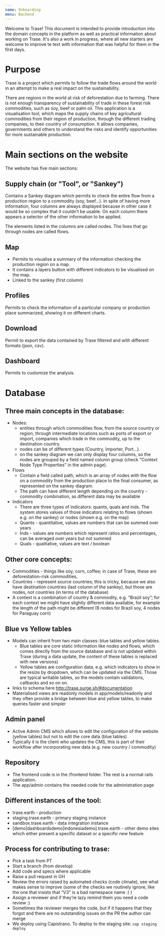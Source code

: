 ```yaml
---
name: Onboarding
menu: Backend
---
```


Welcome to Trase! This document is intended to provide introduction into the domain concepts in the platform as well as practical information about working on Trase. It's also a work in progress, where all new starters are welcome to improve te text with information that was helpful for them in the first days.

# Purpose
Trase is a project which permits to follow the trade flows around the world in an attempt to make a real impact on the sustainability.

There are regions in the world at risk of deforestation due to farming. There is not enough transparency of sustainability of trade in these forest risk commodities, such as soy, beef or palm oil. This application is a visualisation tool, which maps the supply chains of key agricultural commodities from their region of production, through the different trading companies, to their country of consumption. It allows companies, governments and others to understand the risks and identify opportunities for more sustainable production.

# Main sections on the website

The website has five main sections:

## Supply chain (or "Tool", or "Sankey")

Contains a Sankey diagram which permits to check the entire flow from a production region to a commodity (soy, beef...). In spite of having more information, four columns are always displayed because in other case it would be so complex that it couldn’t be usable. On each column there appears a selector of the other information to be applied.

The elements listed in the columns are called nodes. The lines that go through nodes are called flows.

## Map

- Permits to visualise a summary of the information checking the production region on a map.
- It contains a layers button with different indicators to be visualised on the map.
- Linked to the sankey (first column)

## Profiles

Permits to check the information of a particular company or production place summarized, showing it on different charts.


## Download

Permit to export the data contained by Trase filtered and with different formats (json, csv).

## Dashboard

Permits to customize the analysis.

# Database

## Three main concepts in the database:
- Nodes:
    * entities through which commodities flow, from the source country or region, through intermediate locations such as ports of export or import, companies which trade in the commodity, up to the destination country.
    * nodes can be of different types (Country, Importer, Port…).
    * on the sankey diagram we can only display four columns, so the nodes are grouped by a field named column group (check "Context Node Type Properties" in the admin page).
- Flows
    * Contain a field called path, which is an array of nodes with the flow on a commodity from the production place to the final consumer, as represented on the sankey diagram.
    * The path can have different length depending on the country - commodity combination, as different data may be available
- Indicators
    * There are three types of indicators: quants, quals and inds. The system stores values of those indicators relating to flows (shown e.g. on the sankey) or nodes (shown e.g. on the map)
    * Quants - quantitative, values are numbers that can be summed over years
    * Inds - values are numbers which represent ratios and percentages, can be averaged over years but not summed
    * Quals - qualitative, values are text / boolean

## Other core concepts:
- Commodities - things like soy, corn, coffee; in case of Trase, these are deforestation-risk commodities,
- Countries - represent source countries; this is tricky, because we also have destination countries (last column of the sankey), but those are nodes, not countries (in terms of the database)
- A context is a combination of country & commodity, e.g. “Brazil soy”; for each context we might have slightly different data available, for example the length of the path might be different (8 nodes for Brazil soy, 4 nodes for Paraguay corn)

## Blue vs Yellow tables
- Models can inherit from two main classes: blue tables and yellow tables.
    * Blue tables are core static information like nodes and flows, which comes directly from the source database and is not updated within Trase (during a data update, the content of these tables is replaced with new versions)
    * Yellow tables are configuration data, e.g. which indicators to show in the resize by dropdown, which can be updated via the CMS. Those are typical writable tables, so the models contain validations, callbacks and so on on.
- links to schema here http://trase.surge.sh/#documentation
- Materialised views are readonly models in app/models/readonly and they often provide a bridge between blue and yellow tables, to make queries faster and simpler

## Admin panel

- Active Admin CMS which allows to edit the configuration of the website (yellow tables) but not to edit the core data (blue tables)
- Typically it is the client who updates the CMS, this is part of their workflow after incorporating new data (e.g. new country / commodity)

## Repository
- The frontend code is in the /frontend folder. The rest is a normal rails application.
- The app/admin contains the needed code for the administration page

## Different instances of the tool:
- trase.earth - production
- staging.trase.earth - primary staging instance
- sandbox.trase.earth - data integration instance
- [demo|dashboardsdemo|indonesiademo].trase.earth - other demo sites which either present a specific dataset or a specific new feature

## Process for contributing to trase:
- Pick a task from PT
- Start a branch (from develop)
- Add code and specs where applicable
- Raise a pull request in GH
- Review the errors raised by automated checks (code climate), see what makes sense to improve (some of the checks we routinely ignore, like the one that insists that “V3” is a bad namespace name :) )
- Assign a reviewer and if they’re lazy remind them you need a code review :)
- Sometimes the reviewer merges the code, but if it happens that they forgot and there are no outstanding issues on the PR the author can merge
- We deploy using Capistrano. To deploy to the staging site: `cap staging deploy`

